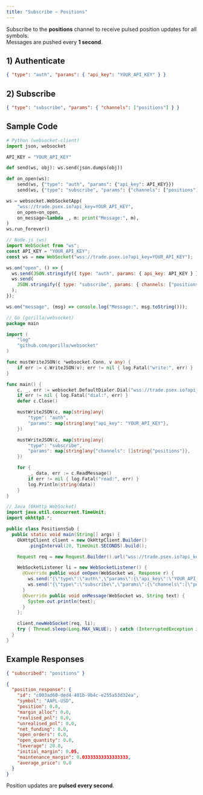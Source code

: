 ```yaml
---
title: "Subscribe — Positions"
---
```


Subscribe to the **positions** channel to receive pulsed position updates for all symbols.  
Messages are pushed every **1 second**.

## 1) Authenticate

```json
{ "type": "auth", "params": { "api_key": "YOUR_API_KEY" } }
```

## 2) Subscribe

```json
{ "type": "subscribe", "params": { "channels": ["positions"] } }
```

## Sample Code

<CodeGroup>

```python python
# Python (websocket-client)
import json, websocket

API_KEY = "YOUR_API_KEY"

def send(ws, obj): ws.send(json.dumps(obj))

def on_open(ws):
    send(ws, {"type": "auth", "params": {"api_key": API_KEY}})
    send(ws, {"type": "subscribe", "params": {"channels": ["positions"]}})

ws = websocket.WebSocketApp(
    "wss://trade.psex.io?api_key=YOUR_API_KEY",
    on_open=on_open,
    on_message=lambda _, m: print("Message:", m),
)
ws.run_forever()
```

```javascript node
// Node.js (ws)
import WebSocket from "ws";
const API_KEY = "YOUR_API_KEY";
const ws = new WebSocket("wss://trade.psex.io?api_key=YOUR_API_KEY");

ws.on("open", () => {
  ws.send(JSON.stringify({ type: "auth", params: { api_key: API_KEY } }));
  ws.send(
    JSON.stringify({ type: "subscribe", params: { channels: ["positions"] } })
  );
});

ws.on("message", (msg) => console.log("Message:", msg.toString()));
```

```go go
// Go (gorilla/websocket)
package main

import (
	"log"
	"github.com/gorilla/websocket"
)

func mustWriteJSON(c *websocket.Conn, v any) {
	if err := c.WriteJSON(v); err != nil { log.Fatal("write:", err) }
}

func main() {
	c, _, err := websocket.DefaultDialer.Dial("wss://trade.psex.io?api_key=YOUR_API_KEY", nil)
	if err != nil { log.Fatal("dial:", err) }
	defer c.Close()

	mustWriteJSON(c, map[string]any{
		"type": "auth",
		"params": map[string]any{"api_key": "YOUR_API_KEY"},
	})

	mustWriteJSON(c, map[string]any{
		"type": "subscribe",
		"params": map[string]any{"channels": []string{"positions"}},
	})

	for {
		_, data, err := c.ReadMessage()
		if err != nil { log.Fatal("read:", err) }
		log.Println(string(data))
	}
}
```

```java java
// Java (OkHttp WebSocket)
import java.util.concurrent.TimeUnit;
import okhttp3.*;

public class PositionsSub {
  public static void main(String[] args) {
    OkHttpClient client = new OkHttpClient.Builder()
        .pingInterval(20, TimeUnit.SECONDS).build();

    Request req = new Request.Builder().url("wss://trade.psex.io?api_key=YOUR_API_KEY").build();

    WebSocketListener li = new WebSocketListener() {
      @Override public void onOpen(WebSocket ws, Response r) {
        ws.send("{\"type\":\"auth\",\"params\":{\"api_key\":\"YOUR_API_KEY\"}}");
        ws.send("{\"type\":\"subscribe\",\"params\":{\"channels\":[\"positions\"]}}");
      }
      @Override public void onMessage(WebSocket ws, String text) {
        System.out.println(text);
      }
    };

    client.newWebSocket(req, li);
    try { Thread.sleep(Long.MAX_VALUE); } catch (InterruptedException ignored) {}
  }
}
```

</CodeGroup>

## Example Responses

```json
{ "subscribed": "positions" }
```

```json
{
  "position_response": {
    "id": "c003ad60-ded4-401b-9b4c-e255a53d32ea",
    "symbol": "AAPL-USD",
    "position": 0.0,
    "margin_alloc": 0.0,
    "realised_pnl": 0.0,
    "unrealised_pnl": 0.0,
    "net_funding": 0.0,
    "open_orders": 0.0,
    "open_quantity": 0.0,
    "leverage": 20.0,
    "initial_margin": 0.05,
    "maintenance_margin": 0.03333333333333333,
    "average_price": 0.0
  }
}
```

<Note>Position updates are **pulsed every second**.</Note>
